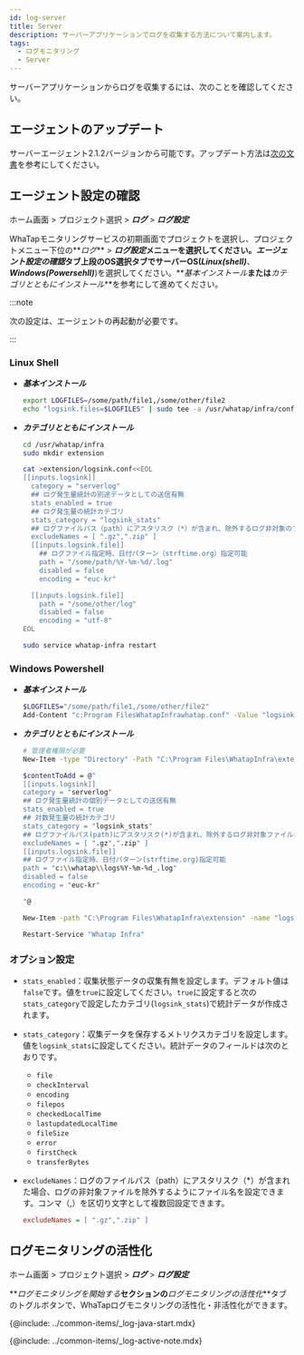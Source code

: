 ```yaml
---
id: log-server
title: Server
description: サーバーアプリケーションでログを収集する方法について案内します。
tags:
  - ログモニタリング
  - Server
---
```


サーバーアプリケーションからログを収集するには、次のことを確認してください。

## エージェントのアップデート

サーバーエージェント2.1.2バージョンから可能です。アップデート方法は[次の文書](../server/agent-update)を参考にしてください。

## エージェント設定の確認

ホーム画面 > プロジェクト選択 > **_ログ_** > **_ログ設定_**

WhaTapモニタリングサービスの初期画面でプロジェクトを選択し、プロジェクトメニュー下位の**_ログ_** > **_ログ設定_**メニューを選択してください。**_エージェント設定の確認_**タブ上段のOS選択タブでサーバーOS(**_Linux(shell)_**、**_Windows(Powersehll)_**)を選択してください。**_基本インストール_**または**_カテゴリとともにインストール_**を参考にして進めてください。 

:::note

次の設定は、エージェントの再起動が必要です。

:::

### Linux Shell

-   **_基本インストール_**

    ```bash title='Linux Shell'
    export LOGFILES=/some/path/file1,/some/other/file2
    echo "logsink.files=$LOGFILES" | sudo tee -a /usr/whatap/infra/conf/whatap.conf
    ```

-   **_カテゴリとともにインストール_**

    ```bash title='Linux Shell' {7-12,14,15} showLineNumbers
    cd /usr/whatap/infra
    sudo mkdir extension

    cat >extension/logsink.conf<<EOL
    [[inputs.logsink]]
      category = "serverlog"
      ## ログ発生量統計の別途データとしての送信有無
      stats_enabled = true 
      ## ログ発生量の統計カテゴリ
      stats_category = "logsink_stats"
      ## ログファイルパス（path）にアスタリスク（*）が含まれ、除外するログ非対象のファイル名を設定 
      excludeNames = [ ".gz",".zip" ] 
      [[inputs.logsink.file]]
        ## ログファイル指定時、日付パターン（strftime.org）指定可能
        path = "/some/path/%Y-%m-%d/.log" 
        disabled = false
        encoding = "euc-kr"

      [[inputs.logsink.file]]
        path = "/some/other/log"
        disabled = false
        encoding = "utf-8"
    EOL

    sudo service whatap-infra restart
    ```

### Windows Powershell

-   **_基本インストール_**

    ```bash title='Windows Powershell'
    $LOGFILES="/some/path/file1,/some/other/file2"
    Add-Content "c:Program FilesWhatapInfrawhatap.conf" -Value "logsink.files=$LOGFILES"
    ```

-   **_カテゴリとともにインストール_**

    ```bash title='Windows Powershell' {6-11,13,14} showLineNumbers
    # 管理者権限が必要
    New-Item -type "Directory" -Path "C:\Program Files\WhatapInfra\extension"

    $contentToAdd = @"
    [[inputs.logsink]]
    category = "serverlog"
    ## ログ発生量統計の個別データとしての送信有無
    stats_enabled = true 
    ## 対数発生量の統計カテゴリ
    stats_category = "logsink_stats"
    ## ログファイルパス(path)にアスタリスク(*)が含まれ、除外するログ非対象ファイル名の設定 
    excludeNames = [ ".gz",".zip" ] 
    [[inputs.logsink.file]]
    ## ログファイル指定時、日付パターン(strftime.org)指定可能
    path = "c:\\whatap\\logs%Y-%m-%d_.log"
    disabled = false
    encoding = "euc-kr"

    "@

    New-Item -path "C:\Program Files\WhatapInfra\extension" -name "logsink.conf" -type "file" -value $contentToAdd -Force

    Restart-Service "Whatap Infra"
    ```

### オプション設定

-   `stats_enabled`：収集状態データの収集有無を設定します。デフォルト値は`false`です。値を`true`に設定してください。`true`に設定すると次の`stats_category`で設定したカテゴリ(`logsink_stats`)で統計データが作成されます。

-   `stats_category`：収集データを保存するメトリクスカテゴリを設定します。値を`logsink_stats`に設定してください。統計データのフィールドは次のとおりです。

    -   `file`
    -   `checkInterval`
    -   `encoding`
    -   `filepos`
    -   `checkedLocalTime`
    -   `lastupdatedLocalTime`
    -   `fileSize`
    -   `error`
    -   `firstCheck`
    -   `transferBytes`

-   `excludeNames`：ログのファイルパス（path）にアスタリスク（\*）が含まれた場合、ログの非対象ファイルを除外するようにファイル名を設定できます。コンマ（,）を区切り文字として複数回設定できます。

    ```ini title='Example'
    excludeNames = [ ".gz",".zip" ]
    ```

## ログモニタリングの活性化

ホーム画面 > プロジェクト選択 > **_ログ_** > **_ログ設定_**

**_ログモニタリングを開始する_**セクションの**_ログモニタリングの活性化_**タブのトグルボタンで、WhaTapログモニタリングの活性化・非活性化ができます。 

{@include: ../common-items/_log-java-start.mdx} 

{@include: ../common-items/_log-active-note.mdx} 
